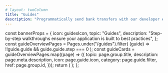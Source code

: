 ```yaml
---
# layout: twoColumn
title: "Guides"
description: "Programmatically send bank transfers with our developer API."
---
```



  const bannerProps = {
    icon: guidesIcon,
    topic: "Guides",
    description:
      "Step-by-step walkthroughs ensure your application is built to best practices",
  };
  const guideOverviewPages = Pages.under("/guides").filter(
    (guide) => !!guide.guide && guide.guide.step === 0
  );
  const guideCards = guideOverviewPages.map((page) => ({
    topic: page.group.title,
    description: page.meta.description,
    icon: page.guide.icon,
    category: page.guide.filter,
    href: page.group.id,
  }));
  return (
    <IndexPageGrid unfilteredCards={guideCards} bannerProps={bannerProps} />
  );
};

<GuideIndexPageGrid />
